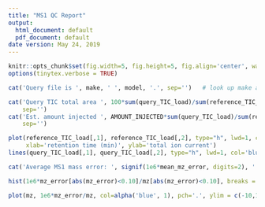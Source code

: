 ```yaml
---
title: "MS1 QC Report"
output:
  html_document: default
  pdf_document: default
date version: May 24, 2019
---
```


[//]: # (This sub-report contains metrics related to the performance of the MS1. This includes metrics using results of a SpectraST search blah blah. Metrics include the number of MS1 scans (and average per second), MS1 scan intensity distribution and median, MS1 frequency v retention time, and MS1 mass error.)


```r
knitr::opts_chunk$set(fig.width=5, fig.height=5, fig.align='center', warning=FALSE, message=FALSE, error=TRUE)
options(tinytex.verbose = TRUE)
```


```r
cat('Query file is ', make, ' ', model, '.', sep='')   # look up make and model of file for QC    
```


[//]: # (1. Extract QC values from query)

[//]: # (Here we extract and plot the TICs from the mzML files:)

```r

cat('Query TIC total area ', 100*sum(query_TIC_load)/sum(reference_TIC_load), '% of reference.',
    sep='')
cat('Est. amount injected ', AMOUNT_INJECTED*sum(query_TIC_load)/sum(reference_TIC_load), ' ng.',
    sep='')

plot(reference_TIC_load[,1], reference_TIC_load[,2], type="h", lwd=1, col='green', 
     xlab='retention time (min)', ylab='total ion current')
lines(query_TIC_load[,1], query_TIC_load[,2], type="h", lwd=1, col='blue')

```
\begin{center}Figure 1: Total ion chromatograms of reference (green) and query (blue).\end{center}


[//]: # (Here we extract mass error information from the mzID file:)

```r
cat('Average MS1 mass error: ', signif(1e6*mean_mz_error, digits=2), ' ppm.', sep='')

hist(1e6*mz_error[abs(mz_error)<0.10]/mz[abs(mz_error)<0.10], breaks = 2000, main = 'ppm error', xlab = 'ppm', xlim = c(-20,20) )

```
\begin{center}Figure 2: ppm error.\end{center}


```r
plot(mz, 1e6*mz_error/mz, col=alpha('blue', 1), pch='.', ylim = c(-10,10), xlab='AvePrecursorMz', ylab='MassDiff (in ppm)')

```
\begin{center}Figure 3: ppm error with m/z.\end{center}